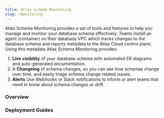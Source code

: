 ```yaml
---
title: Atlas Schema Monitoring
slug: /monitoring
---
```



<Layout>

Atlas Schema Monitoring provides a set of tools and features to help you manage and monitor your database
schema effectively.  Teams install an agent (container) on their database VPC which tracks changes to the
database schema and reports metadata to the Atlas Cloud control plane. Using this metadata Atlas Schema
Monitoring provides:

1. **Live visibility** of your database schema with automated ER diagrams and auto-generated documentation.
2. A **Changelog** of schema changes, so you can see how schemas change over time, and easily triage schema
   change related issues.
3. **Alerts** Use Webhooks or Slack notifications to inform or alert teams that need to know about
   schema changes or drift.

<div className="grid gap-6 grid-cols-1 lg:grid-cols-2 auto-cols-fr lg:auto-rows-fr mb-12 mt-6">
    <GuideCard
        name="Quickstart"
        description="Get visibility into your database schema in under 5 minutes."
        icon="sql-icon.svg"
        url="/monitoring/quickstart"
        className={"border-[#A7B5FF] bg-[#E9ECFF]"}
    />
    <GuideCard
        name="Live Demo"
        description="See it in action with a live demo."
        icon="sql-icon.svg"
        url="https://gh.atlasgo.cloud/instances/193273528321/dbs/188978561025/scopes/180388626433"
    />
    <GuideCard
        name="Drift Detection"
        description="Automatically monitor schema drifts."
        icon="sql-icon.svg"
        url="/monitoring/drift-detection"
    />
    <GuideCard
        name="Webhooks"
        description="Set up webhooks to receive notifications about schema changes."
        icon="webhook.svg"
        url="/monitoring/webhooks"
    />
</div>

### Overview

<div className="grid gap-6 grid-cols-1 lg:grid-cols-2 auto-cols-fr lg:auto-rows-fr mb-12 mt-6">
    <GuideCard
        name="How it works"
        description="Learn about the key concepts and features of Atlas Database Schema Monitoring."
        icon="sql-icon.svg"
        url="/monitoring/overview"
    />
    <GuideCard
        name="Database Credentials and Security"
        description="Discover how to securely provide database credentials to the Atlas agent."
        icon="sql-icon.svg"
        url="/monitoring/security"
    />
</div>

### Deployment Guides

<div className="grid gap-6 grid-cols-1 lg:grid-cols-2 auto-cols-fr lg:auto-rows-fr mb-12 mt-6">
    <GuideCard
        name="Helm"
        description="Deploy the Atlas agent using Helm on Kubernetes."
        icon="kubernetes-icon.svg"
        url="/monitoring/helm"
    />
</div>

</Layout>